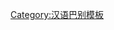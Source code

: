 {{User language-N|zh-yuci|这块用户的'''[[:Category:Zh-yuci 母語使用者|母语]]'''是'''[[:Category:Zh-yuci 使用者|榆次话]]'''。|榆次话|14|9}}<noinclude>[[Category:汉语巴别模板]]</noinclude>